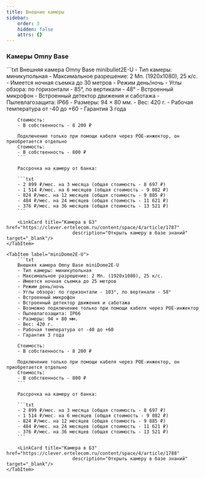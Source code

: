 ```yaml
---
title: Внешние камеры
sidebar:
    order: 3
    hidden: false
    attrs: {}
---
```



<CardGrid stagger={false}>
    <LinkCard title="Города с рассрочкой"
                        href="https://clever.ertelecom.ru/content/space/4/folder/635/article/13578/page/0"
                        description="Список городов с доступной рассрочкой в базе знаний" target="_blank"/>
    <LinkCard title="Оформление рассрочки"
                        href="https://clever.ertelecom.ru/content/space/4/folder/635/article/13578/page/8"
                        description="Инструкция по оформлению рассрочки в базе знаний" target="_blank"/>
</CardGrid>

### Камеры Omny Base

<Tabs>
    <TabItem label="minibullet2E-U">
        ```txt
        Внешняя камера Omny Base minibullet2E-U
        - Тип камеры: миникупольная
        - Максимальное разрешение: 2 Мп. (1920х1080), 25 к/с.
        - Имеется ночная съемка до 30 метров
        - Режим день/ночь
        - Углы обзора: по горизонтали - 85°, по вертикали - 48°
        - Встроенный микрофон
        - Встроенный детектор движения и саботажа
        - Пылевлагозащита: IP66
        - Размеры: 94 × 80 мм.
        - Вес: 420 г.
        - Рабочая температура от -40 до +60
        - Гарантия 3 года

        Стоимость:
        - В собственность - 8 200 ₽

        Подключение только при помощи кабеля через POE-инжектор, он приобретается отдельно
        Стоимость:
        - В собственность - 800 ₽
        ```

        Рассрочка на камеру от банка:

        ```txt
        - 2 899 ₽/мес. на 3 месяца (общая стоимость - 8 697 ₽)
        - 1 514 ₽/мес. на 6 месяцев (общая стоимость - 9 082 ₽)
        - 824 ₽/мес. на 12 месяцев (общая стоимость - 9 885 ₽)
        - 484 ₽/мес. на 24 месяцев (общая стоимость - 11 621 ₽)
        - 376 ₽/мес. на 36 месяцев (общая стоимость - 13 521 ₽)
        ```

        <LinkCard title="Камера в БЗ" href="https://clever.ertelecom.ru/content/space/4/article/1787"
                            description="Открыть камеру в базе знаний" target="_blank"/>
    </TabItem>

    <TabItem label="miniDome2E-U">
        ```txt
        Внешняя камера Omny Base miniDome2E-U
        - Тип камеры: миникупольная
        - Максимальное разрешение: 2 Мп. (1920х1080), 25 к/с.
        - Имеется ночная съемка до 25 метров
        - Режим день/ночь
        - Углы обзора: по горизонтали - 103°, по вертикали - 58°
        - Встроенный микрофон
        - Встроенный детектор движения и саботажа
        - Возможно подключение только при помощи кабеля через POE-инжектор
        - Пылевлагозащита: IP66
        - Размеры: 94 × 80 мм.
        - Вес: 420 г.
        - Рабочая температура от -40 до +60
        - Гарантия 3 года

        Стоимость:
        - В собственность - 8 200 ₽

        Подключение только при помощи кабеля через POE-инжектор, он приобретается отдельно
        Стоимость:
        - В собственность - 800 ₽
        ```

        Рассрочка на камеру от банка:

        ```txt
        - 2 899 ₽/мес. на 3 месяца (общая стоимость - 8 697 ₽)
        - 1 514 ₽/мес. на 6 месяцев (общая стоимость - 9 082 ₽)
        - 824 ₽/мес. на 12 месяцев (общая стоимость - 9 885 ₽)
        - 484 ₽/мес. на 24 месяцев (общая стоимость - 11 621 ₽)
        - 376 ₽/мес. на 36 месяцев (общая стоимость - 13 521 ₽)
        ```

        <LinkCard title="Камера в БЗ" href="https://clever.ertelecom.ru/content/space/4/article/1788"
                            description="Открыть камеру в базе знаний" target="_blank"/>
    </TabItem>
</Tabs>
